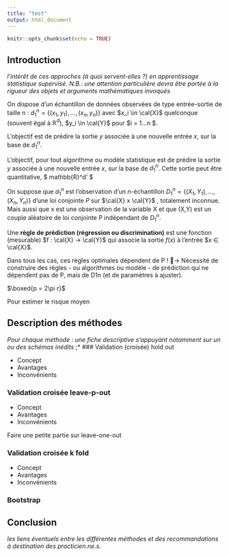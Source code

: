 ```yaml
---
title: "test"
output: html_document
---
```


```r
knitr::opts_chunk$set(echo = TRUE)
```

## Introduction 

*l'intérêt de ces approches (à quoi servent-elles ?) en apprentissage statistique supervisé. N.B.: une attention particulière devra être portée à la rigueur des objets et arguments mathématiques invoqués*


On dispose d'un échantillon de données observées de type entrée-sortie de taille n : $d^n_1 = \left\{(x_1,y_1),...,(x_n,y_n)\right\}$ avec $x_i \in \cal{X}$ quelconque (souvent égal à $\mathbb{R}^d$), $y_i \in \cal{Y}$ pour $i = 1...n $.

L'objectif est de prédire la sortie $y$ associée à une nouvelle entrée $x$, sur la base de $d^n_1$. 

L'objectif, pour tout algorithme ou modèle statistique est de prédire la sortie $y$ associée à une nouvelle entrée $x$, sur la base de $d^n_1$. Cette sortie peut être quantitative, $\cal{Y} \in mathbb{R}^d' $

On suppose que $d^n_1$ est l’observation d’un $n$-échantillon $D^n_1 = \left\{(X_1,Y_1),...,(X_n,Y_n)\right\}$ d’une loi conjointe $P$ sur $\cal{X} x \cal{Y}$ , totalement inconnue. Mais aussi que x est une observation de la variable X et que (X,Y) est un couple aléatoire de loi conjointe P indépendant de $D^n_1$.

Une **règle de prédiction (régression ou discrimination)** est une fonction (mesurable) $f : \cal{X} → \cal{Y}$ qui associe la sortie $f(x)$ à l’entrée $x ∈ \cal{X}$.



Dans tous les cas, ces règles optimales dépendent de P !
􏰣→ Nécessité de construire des règles - ou algorithmes ou modèle - de prédiction qui ne dépendent pas de P, mais de D1n (et de paramètres à ajuster).

$\boxed{p = 2\pi r}$


Pour estimer le risque moyen 


## Description des méthodes 

*Pour chaque méthode : une fiche descriptive s'appuyant notamment sur un ou des schémas inédits* ;*
### Validation (croisée) hold out

- Concept
- Avantages
- Inconvénients


### Validation croisée leave-p-out

- Concept
- Avantages
- Inconvénients

Faire une petite partie sur leave-one-out

### Validation croisée k fold

- Concept
- Avantages
- Inconvénients

### Bootstrap

## Conclusion
*les liens éventuels entre les différentes méthodes et des recommandations à destination des practicien.ne.s.*


